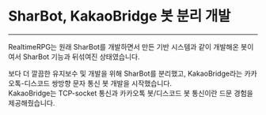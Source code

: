 # SharBot, KakaoBridge 봇 분리 개발

---

RealtimeRPG는 원래 SharBot를 개발하면서 만든 기반 시스템과 같이 개발해온 봇이여서 SharBot 기능과 뒤섞여진 상태였습니다.

보다 더 깔끔한 유지보수 및 개발을 위해 SharBot를 분리했고, KakaoBridge라는 카카오톡-디스코드 쌍방향 문자 통신 봇 개발을 시작했습니다.  
KakaoBridge는 TCP-socket 통신과 카카오톡 봇/디스코드 봇 통신이란 드문 경험을 제공해줬습니다.

<RepoCard repository="SharBot" />
<RepoCard repository="KakaoBridge" />
